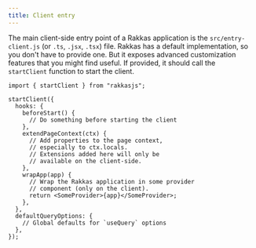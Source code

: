 ```yaml
---
title: Client entry
---
```


The main client-side entry point of a Rakkas application is the `src/entry-client.js` (or `.ts`, `.jsx`, `.tsx`) file. Rakkas has a default implementation, so you don't have to provide one. But it exposes advanced customization features that you might find useful. If provided, it should call the `startClient` function to start the client.

```tsx
import { startClient } from "rakkasjs";

startClient({
  hooks: {
    beforeStart() {
      // Do something before starting the client
    },
    extendPageContext(ctx) {
      // Add properties to the page context,
      // especially to ctx.locals.
      // Extensions added here will only be
      // available on the client-side.
    },
    wrapApp(app) {
      // Wrap the Rakkas application in some provider
      // component (only on the client).
      return <SomeProvider>{app}</SomeProvider>;
    },
  },
  defaultQueryOptions: {
    // Global defaults for `useQuery` options
  },
});
```
